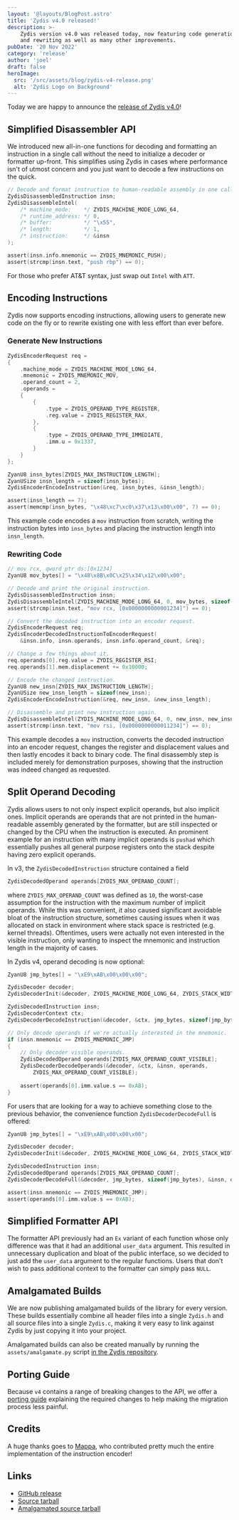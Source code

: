 ```yaml
---
layout: '@layouts/BlogPost.astro'
title: 'Zydis v4.0 released!'
description: >-
    Zydis version v4.0 was released today, now featuring code generation 
    and rewriting as well as many other improvements.
pubDate: '20 Nov 2022'
category: 'release'
author: 'joel'
draft: false
heroImage:
  src: '/src/assets/blog/zydis-v4-release.png'
  alt: 'Zydis Logo on Background'
---
```


Today we are happy to announce the [release of Zydis v4.0](https://github.com/zyantific/zydis/releases/tag/v4.0.0)!

## Simplified Disassembler API

We introduced new all-in-one functions for decoding and formatting an 
instruction in a single call without the need to initialize a decoder or
formatter up-front. This simplifies using Zydis in cases where performance
isn't of utmost concern and you just want to decode a few instructions on the
quick.

```c
// Decode and format instruction to human-readable assembly in one call.
ZydisDisassembledInstruction insn;
ZydisDisassembleIntel(
    /* machine_mode:    */ ZYDIS_MACHINE_MODE_LONG_64,
    /* runtime_address: */ 0,
    /* buffer:          */ "\x55",
    /* length:          */ 1,
    /* instruction:     */ &insn
);

assert(insn.info.mnemonic == ZYDIS_MNEMONIC_PUSH);
assert(strcmp(insn.text, "push rbp") == 0);
```

For those who prefer AT&T syntax, just swap out `Intel` with `ATT`.

## Encoding Instructions

Zydis now supports encoding instructions, allowing users to generate new code
on the fly or to rewrite existing one with less effort than ever before.

### Generate New Instructions

```c
ZydisEncoderRequest req = 
{
    .machine_mode = ZYDIS_MACHINE_MODE_LONG_64,
    .mnemonic = ZYDIS_MNEMONIC_MOV,
    .operand_count = 2,
    .operands = 
    {
        {
            .type = ZYDIS_OPERAND_TYPE_REGISTER,
            .reg.value = ZYDIS_REGISTER_RAX,
        },
        {
            .type = ZYDIS_OPERAND_TYPE_IMMEDIATE,
            .imm.u = 0x1337,
        }
    }
};

ZyanU8 insn_bytes[ZYDIS_MAX_INSTRUCTION_LENGTH];
ZyanUSize insn_length = sizeof(insn_bytes);
ZydisEncoderEncodeInstruction(&req, insn_bytes, &insn_length);

assert(insn_length == 7);
assert(memcmp(insn_bytes, "\x48\xc7\xc0\x37\x13\x00\x00", 7) == 0);
```

This example code encodes a `mov` instruction from scratch, writing the instruction
bytes into `insn_bytes` and placing the instruction length into `insn_length`.

### Rewriting Code

```c
// mov rcx, qword ptr ds:[0x1234]
ZyanU8 mov_bytes[] = "\x48\x8B\x0C\x25\x34\x12\x00\x00";

// Decode and print the original instruction.
ZydisDisassembledInstruction insn;
ZydisDisassembleIntel(ZYDIS_MACHINE_MODE_LONG_64, 0, mov_bytes, sizeof(mov_bytes), &insn);
assert(strcmp(insn.text, "mov rcx, [0x0000000000001234]") == 0);

// Convert the decoded instruction into an encoder request.
ZydisEncoderRequest req;
ZydisEncoderDecodedInstructionToEncoderRequest(
    &insn.info, insn.operands, insn.info.operand_count, &req);

// Change a few things about it.
req.operands[0].reg.value = ZYDIS_REGISTER_RSI;
req.operands[1].mem.displacement += 0x10000;

// Encode the changed instruction.
ZyanU8 new_insn[ZYDIS_MAX_INSTRUCTION_LENGTH];
ZyanUSize new_insn_length = sizeof(new_insn);
ZydisEncoderEncodeInstruction(&req, new_insn, &new_insn_length);

// Disassemble and print new instruction again.
ZydisDisassembleIntel(ZYDIS_MACHINE_MODE_LONG_64, 0, new_insn, new_insn_length, &insn);
assert(strcmp(insn.text, "mov rsi, [0x0000000000011234]") == 0);
```

This example decodes a `mov` instruction, converts the decoded instruction
into an encoder request, changes the register and displacement values and
then lastly encodes it back to binary code. The final disassembly step is
included merely for demonstration purposes, showing that the instruction
was indeed changed as requested.

## Split Operand Decoding

Zydis allows users to not only inspect explicit operands, but also implicit
ones. Implicit operands are operands that are not printed in the human-readable
assembly generated by the formatter, but are still inspected or changed by the
CPU when the instruction is executed. An prominent example for an instruction
with many implicit operands is `pushad` which essentially pushes all general
purpose registers onto the stack despite having zero explicit operands.

In v3, the `ZydisDecodedInstruction` structure contained a field

```c
ZydisDecodedOperand operands[ZYDIS_MAX_OPERAND_COUNT];
```

where `ZYDIS_MAX_OPERAND_COUNT` was defined as `10`, the worst-case assumption
for the instruction with the maximum number of implicit operands. While this was
convenient, it also caused significant avoidable bloat of the instruction
structure, sometimes causing issues when it was allocated on stack in
environment where stack space is restricted (e.g. kernel threads). Oftentimes,
users were actually not even interested in the visible instruction, only wanting
to inspect the mnemonic and instruction length in the majority of cases.

In Zydis v4, operand decoding is now optional:

```c
ZyanU8 jmp_bytes[] = "\xE9\xAB\x00\x00\x00";

ZydisDecoder decoder;
ZydisDecoderInit(&decoder, ZYDIS_MACHINE_MODE_LONG_64, ZYDIS_STACK_WIDTH_64);

ZydisDecodedInstruction insn;
ZydisDecoderContext ctx;
ZydisDecoderDecodeInstruction(&decoder, &ctx, jmp_bytes, sizeof(jmp_bytes), &insn);

// Only decode operands if we're actually interested in the mnemonic.
if (insn.mnemonic == ZYDIS_MNEMONIC_JMP) 
{
    // Only decoder visible operands.
    ZydisDecodedOperand operands[ZYDIS_MAX_OPERAND_COUNT_VISIBLE];
    ZydisDecoderDecodeOperands(&decoder, &ctx, &insn, operands, 
        ZYDIS_MAX_OPERAND_COUNT_VISIBLE);
        
    assert(operands[0].imm.value.s == 0xAB);
}
```

For users that are looking for a way to achieve something close to the previous 
behavior, the convenience function `ZydisDecoderDecodeFull` is offered:

```c
ZyanU8 jmp_bytes[] = "\xE9\xAB\x00\x00\x00";

ZydisDecoder decoder;
ZydisDecoderInit(&decoder, ZYDIS_MACHINE_MODE_LONG_64, ZYDIS_STACK_WIDTH_64);

ZydisDecodedInstruction insn;
ZydisDecodedOperand operands[ZYDIS_MAX_OPERAND_COUNT];
ZydisDecoderDecodeFull(&decoder, jmp_bytes, sizeof(jmp_bytes), &insn, operands);

assert(insn.mnemonic == ZYDIS_MNEMONIC_JMP);
assert(operands[0].imm.value.s == 0xAB);
```

## Simplified Formatter API

The formatter API previously had an `Ex` variant of each function whose
only difference was that it had an additional `user_data` argument. This
resulted in unnecessary duplication and bloat of the public interface, so
we decided to just add the `user_data` argument to the regular functions.
Users that don't wish to pass additional context to the formatter can simply
pass `NULL`.

## Amalgamated Builds

We are now publishing amalgamated builds of the library for every version. 
These builds essentially combine all header files into a single `Zydis.h`
and all source files into a single `Zydis.c`, making it very easy to link
against Zydis by just copying it into your project.

Amalgamated builds can also be created manually by running the
`assets/amalgamate.py` script [in the Zydis repository][amalgamate-py].

[amalgamate-py]: https://github.com/zyantific/zydis/blob/83d2afa9/assets/amalgamate.py

## Porting Guide

Because `v4` contains a range of breaking changes to the API, we offer a 
[porting guide] explaining the required changes to help making the migration
process less painful.

[porting guide]: https://github.com/zyantific/zydis/blob/master/assets/porting-guide-v3-v4.md

## Credits

A huge thanks goes to [Mappa], who contributed pretty much the entire implementation 
of the instruction encoder!

[Mappa]: https://github.com/mappzor

## Links

- [GitHub release](https://github.com/zyantific/zydis/releases/tag/v4.0.0)
- [Source tarball](https://github.com/zyantific/zydis/archive/refs/tags/v4.0.0.tar.gz)
- [Amalgamated source tarball](https://github.com/zyantific/zydis/releases/download/v4.0.0/zydis-amalgamated.tar.gz)
